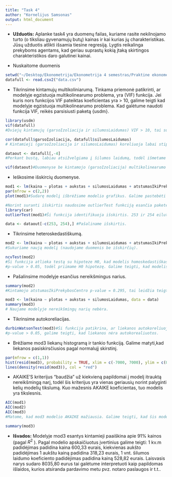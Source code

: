```yaml
---
title: "Task 4"
author: "Kornelijus Samsonas"
output: html_document
---
```


* **Užduotis:** Aplanke task4 yra duomenų failas, kuriame rasite nekilnojamo turto (o tiksliau gyvenamujų butų) kainas ir kai kurias jų charakteristikas. Jūsų užduotis atlikti išsamia tiesine regresiją. Lygtis reikalinga prekyboms agentams, kad geriau suprastų kokią įtaką skirtingos charakteristikos daro galutinei kainai.

* Nuskaitome duomenis
```r
setwd("~/Desktop/Ekonometrija/Ekonometrija 4 semestras/Praktine ekonometrija/Econometrics/task4")
datafull <- read.csv2("data.csv")
```

* Tikrinsime kintamujų multikoliniarumą. 
Tinkama priemonė patikrinti, ar modelyje egzistuoja multikolinearumo problema, yra (VIF) funkcija. Jei kuris nors funkcijos VIF pateiktas koeficientas yra > 10, galime teigti kad modelyje egzistuoja multikolinearumo problema. Kad galėtume naudoti funkcija VIF, reikės parsisiusti paketą {usdm}.

```r
library(usdm)
vif(datafull)
#Dviejų kintamujų (garsoIzoliacija ir silumosLaidumas) VIF > 10, tai sufleruoja apie egzistuojantį multikolinearumą.

cor(datafull$garsoIzoliacija, datafull$silumosLaidumas)
# Kintamieji (garsoIzoliacija ir silumosLaidumas) koreliuoja labai stipriai (cor = 0.9535669), todėl užtenka naudoti tik vieną jų.

dataout <- datafull[,-4]
#Perkant bustą, labiau atsižvelgiama į šilumos laidumą, todėl išmetame garsoIzoliacija iš pateiktų duomenų.

vif(dataout)#Duomenyse be kintamojo (garsoIzoliacija) multikolinearumo problema išnyksta.
```

* Ieškosime išskircių duomenyse.

```r
mod1 <- lm(kaina ~ plotas + aukstas + silumosLaidumas + atstumasIkiPrekybosCentro, data = dataout)
par(mfrow = c(2,2))
plot(mod1)#Sudarę modelį išbrėžiame modelio grafikus. Galime pastebėti potencialias išskirtis nr. 253 ir 254).

#Norint suranti išskirtis naudosime outlierTest funkciją esančia pakete {car}.
library(car)
outlierTest(mod1)#Ši funkcija identifikuoja išskirtis. 253 ir 254 eilutėse esantys duomenys yra išskirtys.

data <- dataout[-c(253, 254),] #Pašaliname išskirtis.
```

* Tikrinsime heteroskedastiškumą.

```r
mod2 <- lm(kaina ~ plotas + aukstas + silumosLaidumas + atstumasIkiPrekybosCentro, data = data)
#Sukuriame naują modelį (naudojame duomenis be išskirčių).

ncvTest(mod2)
#Ši funkcija atlieka testą su hipoteze H0, kad modelis homoskedastiškas ir alternatyva H1, kad modelis heteroskedastiškas.
#p-value > 0.05, todėl priimame H0 hipotezę. Galime teigti, kad modelis nėra heteroskedastiškas.
```

* Pašalinsime modelyje esančius nereikšmingus narius.

```r
summary(mod2)
#Kintamojo atstumasIkiPrekybosCentro p-value = 0.295, tai leidžia teigti, kad jis nereikšmingas (p-value > 0.05). Šaliname šį kintamajį.

mod3 <- lm(kaina ~ plotas + aukstas + silumosLaidumas, data = data)
summary(mod3)
# Naujame modelyje nereikšmingų narių nebėra.
```

* Tikrinsime autokoreliacijas.

```r
durbinWatsonTest(mod3)#Ši funkcija patikrina, ar liekanos autokoreliuoja.
#p-value > 0.05, galime teigti, kad liekanos nėra autokorealiuotos.
```

* Brėžiame mod3 liekanų histogramą ir tankio funkciją. Galime matyti,kad liekanos pasiskirsčiusios pagal normalujį skirstinį.
```r
par(mfrow = c(1,1))
hist(resid(mod3), probability = TRUE, xlim = c(-7000, 7000), ylim = c(0, 0.00017))
lines(density(resid(mod3)), col = "red")
```

* AKAIKE'S kriterijus "baudžia" už kiekvieną papildomai į modelį itrauktą nereikšmingą narį, todėl šis kriterijus yra vienas geriausių norint palyginti kelių modelių tikslumą. Kuo mažesnis AKAIKE koeficientas, tuo modelis yra tikslesnis.

```r
AIC(mod1)
AIC(mod2)
AIC(mod3)
#Matome, kad mod3 modelio AKAIKE mažiausia. Galime teigti, kad šis modelis tiksliausiai aprašo iš ko susideda kaina.
```


```r
summary(mod3)
```

* **Išvados:** Modelyje mod3 esantys kintamieji paaiškina apie 91% kainos (pagal $R^2$ ). Pagal modelio apskaičiuotus įvertinius galime teigti: 1 kv.m padidėjimas padidina kaina 600,33 eurais, kiekvienas aukšto padidėjimas 1 aukštu kainą padidina 318,23 eurais, 1 vnt. šilumos laidumo koeficiento padidėjimas padidina kainą 528,82 eurais. Laisvasis narys sudaro 8035,80 eurus tai galėtume interpretuoti kaip papildomas išlaidos, kurios atsiranda pardavimo metu pvz. notaro paslaugos ir t.t..
